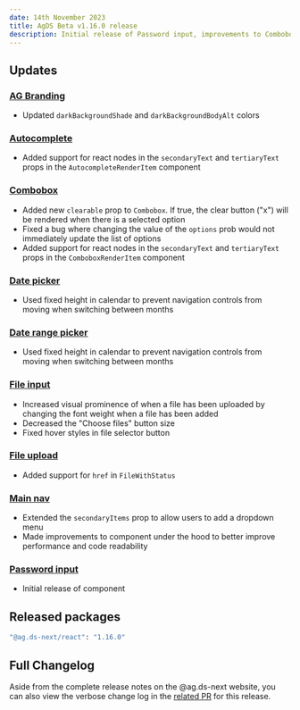 ```yaml
---
date: 14th November 2023
title: AgDS Beta v1.16.0 release
description: Initial release of Password input, improvements to Combobox, plus various minor bug fixes and improvements.
---
```


## Updates

### [AG Branding](/components/autocomplete)

- Updated `darkBackgroundShade` and `darkBackgroundBodyAlt` colors

### [Autocomplete](/components/autocomplete)

- Added support for react nodes in the `secondaryText` and `tertiaryText` props in the `AutocompleteRenderItem` component

### [Combobox](/components/combobox)

- Added new `clearable` prop to `Combobox`. If true, the clear button ("x") will be rendered when there is a selected option
- Fixed a bug where changing the value of the `options` prob would not immediately update the list of options
- Added support for react nodes in the `secondaryText` and `tertiaryText` props in the `ComboboxRenderItem` component

### [Date picker](/components/date-picker)

- Used fixed height in calendar to prevent navigation controls from moving when switching between months

### [Date range picker](/components/date-range-picker)

- Used fixed height in calendar to prevent navigation controls from moving when switching between months

### [File input](/components/file-input)

- Increased visual prominence of when a file has been uploaded by changing the font weight when a file has been added
- Decreased the "Choose files" button size
- Fixed hover styles in file selector button

### [File upload](/components/file-upload)

- Added support for `href` in `FileWithStatus`

### [Main nav](/components/main-nav)

- Extended the `secondaryItems` prop to allow users to add a dropdown menu
- Made improvements to component under the hood to better improve performance and code readability

### [Password input](/components/password-input)

- Initial release of component

## Released packages

```sh
"@ag.ds-next/react": "1.16.0"
```

## Full Changelog

Aside from the complete release notes on the @ag.ds-next website, you can also view the verbose change log in the [related PR](https://github.com/agriculture-gov-au/agds-next/pull/1472) for this release.
